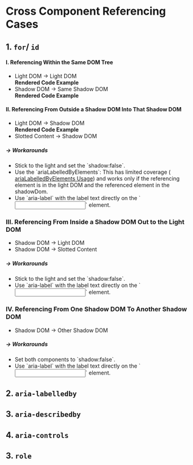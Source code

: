 
<Meta of={CCR} />

# Cross Component Referencing Cases

## 1. `for`/ `id`

#### I. Referencing Within the Same DOM Tree

<ul>
<li>Light DOM → Light DOM</li>
<Canvas of={CCR.ExampleHTML} />
<b>Rendered Code Example</b>
<Source code={example0} language="html" />

<li>Shadow DOM → Same Shadow DOM</li>
<Canvas of={CCR.Example1} />
<b>Rendered Code Example</b>
<Source code={example1} language="html" />
</ul>

#### II. Referencing From Outside a Shadow DOM Into That Shadow DOM

<ul>
  <li>Light DOM → Shadow DOM</li>
  <Canvas of={CCR.Example2} sourceState="shown" />
  <div className="hide-col-default">
    <Controls of={CCR.Example2} />
  </div>
  <b>Rendered Code Example</b>
  <Source code={example2} language="html" />
  <li>Slotted Content → Shadow DOM</li>
  <Canvas of={CCR.Example3} />
  <div className="hide-col-default">
    <Controls of={CCR.Example3} />
  </div>
  <Source code={example3} language="html" />
</ul>

<h5>→ Workarounds</h5>

<ul>
  <li>Stick to the light and set the `shadow:false`.</li>
  <li>
    Use the `ariaLabelledByElements`: This has limited coverage  (<a href="https://caniuse.com/mdn-api_element_arialabelledbyelements"> ariaLabelledByElements Usage</a>) and works only if the referencing element is in the light DOM and the referenced element in the shadowDom.
  </li>
    <li>Use `aria-label` with the label text directly on the `<input>` element. </li>
</ul>

### III. Referencing From Inside a Shadow DOM Out to the Light DOM

<ul>
  <li>Shadow DOM → Light DOM</li>
  <Canvas of={CCR.Example4} />
  <div className="hide-col-default">
    <Controls of={CCR.Example4} />
  </div>
  <Source code={example4} language="html" />
  <li>Shadow DOM → Slotted Content</li>
  <Canvas of={CCR.Example5} />
  <div className="hide-col-default">
    <Controls of={CCR.Example5} />
  </div>
  <Source code={example5} language="html" />
</ul>

<h5>→ Workarounds</h5>

<ul>
  <li>Stick to the light and set the `shadow:false`. </li>
    <li>Use `aria-label` with the label text directly on the `<input>` element.</li>
</ul>

### IV. Referencing From One Shadow DOM To Another Shadow DOM

<ul>
  <li>Shadow DOM → Other Shadow DOM</li>
  <Canvas of={CCR.Example6} />
  <div className="hide-col-default">
    <Controls of={CCR.Example6} />
  </div>
  <Source code={example6} language="html" />
</ul>

<h5>→ Workarounds</h5>

<ul>
  <li>Set both components to `shadow:false`. </li>
   <li>Use `aria-label` with the label text directly on the `<input>` element.</li>
</ul>

## 2. `aria-labelledby`

## 3. `aria-describedby`

## 4. `aria-controls`

## 3. `role`
